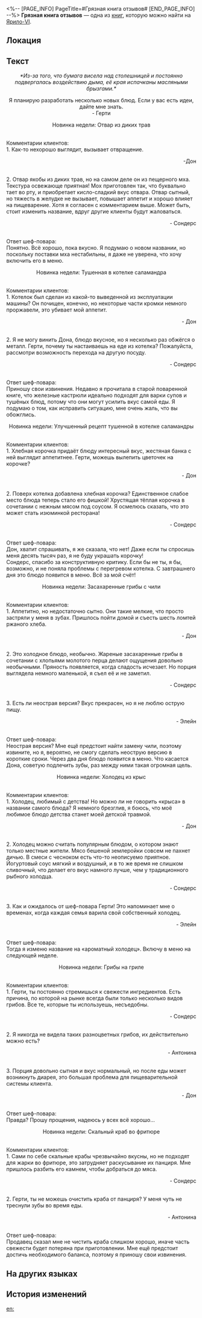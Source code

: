 <%-- [PAGE_INFO]
PageTitle=#Грязная книга отзывов#
[END_PAGE_INFO] --%>
{{Дополнить}}
{{Книга Инфобокс
|id           = 092
|Название     = 
|Изображение  = Предмет Записи.png
|Мир          = Ярило-VI
|Томов        = 1
|Автор        = <!--нужно добавить-->
|Описание     = Блокнот для обмена отзывами о новых блюдах между шеф-поваром гранд-отеля «Гёте» и гостями. Обложка вся засаленная.
|Том1         = {{tx}}
|Источник1    = {{tx|Отсутствует источник}}
|Персонажи    = 
|Фракции      = 
}}
'''Грязная книга отзывов''' — одна из [[Книги|книг]], которую можно найти на [[Ярило-VI]].

==Локация==
{{Отметка карты|<!--название карты-->|<!--id отметки-->}}

==Текст==
<div align="center">''*Из-за того, что бумага висела над столешницей и постоянно подвергалась воздействию дыма, её края испачканы масляными брызгами.*''

Я планирую разработать несколько новых блюд. Если у вас есть идеи, дайте мне знать.<br />
- Герти

Новинка недели: Отвар из диких трав</div><br />Комментарии клиентов:<br />
1. Как-то нехорошо выглядит, вызывает отвращение.<br /><div align="right"> -Дон</div><br />2. Отвар якобы из диких трав, но на самом деле он из пещерного мха. Текстура освежающе приятная! Мох приготовлен так, что буквально тает во рту, и приобретает кисло-сладкий вкус отвара. Отвар сытный, но тяжесть в желудке не вызывает, повышает аппетит и хорошо влияет на пищеварение. Хотя я согласен с комментарием выше. Может быть, стоит изменить название, вдруг другие клиенты будут жаловаться.<br /><div align="right">- Сондерс</div><br />Ответ шеф-повара:<br />
Понятно. Всё хорошо, пока вкусно. Я подумаю о новом названии, но поскольку поставки мха нестабильны, я даже не уверена, что хочу включить его в меню.

<div align="center">Новинка недели: Тушенная в котелке саламандра</div><br />Комментарии клиентов:<br />
1. Котелок был сделан из какой-то выведенной из эксплуатации машины? Он почищен, конечно, но некоторые части кромки немного проржавели, это убивает мой аппетит.<br /><div align="right">- Дон</div><br />2. Я не могу винить Дона, блюдо вкусное, но я несколько раз обжёгся о металл. Герти, почему ты настаиваешь на еде из котелка? Пожалуйста, рассмотри возможность перехода на другую посуду.<br /><div align="right">- Сондерс</div><br />Ответ шеф-повара:<br />
Приношу свои извинения. Недавно я прочитала в старой поваренной книге, что железные кастрюли идеально подходят для варки супов и тушёных блюд, потому что они могут усилить вкус самой еды. Я подумаю о том, как исправить ситуацию, мне очень жаль, что вы обожглись.

<div align="center">Новинка недели: Улучшенный рецепт тушенной в котелке саламандры</div><br />Комментарии клиентов:<br />
1. Хлебная корочка придаёт блюду интересный вкус, жестяная банка с ней выглядит аппетитнее. Герти, можешь вылепить цветочек на корочке?

<div align="right">- Дон</div><br />2. Поверх котелка добавлена хлебная корочка? Единственное слабое место блюда теперь стало его фишкой! Хрустящая тёплая корочка в сочетании с нежным мясом под соусом. Я осмелюсь сказать, что это может стать изюминкой ресторана!

<div align="right">- Сондерс</div><br />Ответ шеф-повара:<br />
Дон, хватит спрашивать, я же сказала, что нет! Даже если ты спросишь меня десять тысяч раз, я не буду украшать корочку!<br />
Сондерс, спасибо за конструктивную критику. Если бы не ты, я бы, возможно, и не поняла проблемы с перегревом котелка. С завтрашнего дня это блюдо появится в меню. Всё за мой счёт!

<div align="center">Новинка недели: Засахаренные грибы с чили</div><br />Комментарии клиентов:<br />
1. Аппетитно, но недостаточно сытно. Они такие мелкие, что просто застряли у меня в зубах. Пришлось пойти домой и съесть шесть ломтей ржаного хлеба.<br /><div align="right">- Дон</div><br />2. Это холодное блюдо, необычно. Жареные засахаренные грибы в сочетании с хлопьями молотого перца делают ощущения довольно необычными. Пряность появляется, когда сладость исчезает. Но порция выглядела немного маленькой, я съел её и не заметил.<br /><div align="right">- Сондерс</div><br />3. Есть ли неострая версия? Вкус прекрасен, но я не люблю острую пищу.<br /><div align="right">- Элейн</div><br />Ответ шеф-повара:<br />
Неострая версия? Мне ещё предстоит найти замену чили, поэтому извините, но я, вероятно, не смогу сделать неострую версию в короткие сроки. Через два дня блюдо появится в меню. Что касается Дона, советую подлечить зубы, раз между ними такая огромная щель.

<div align="center">Новинка недели: Холодец из крыс</div><br />Комментарии клиентов:<br />
1. Холодец, любимый с детства! Но можно ли не говорить «крыса» в названии самого блюда? Я немного брезглив, я боюсь, что моё любимое блюдо детства станет моей детской травмой.<br /><div align="right">- Дон</div><br />2. Холодец можно считать популярным блюдом, о котором знают только местные жители. Мясо бешеной землеройки совсем не пахнет дичью. В смеси с чесноком есть что-то неописуемо приятное. Йогуртовый соус мягкий и воздушный, и в то же время не слишком сливочный, что делает его вкус намного лучше, чем у традиционного рыбного холодца.<br /><div align="right">- Сондерс</div><br />3. Как и ожидалось от шеф-повара Герти! Это напоминает мне о временах, когда каждая семья варила свой собственный холодец.<br /><div align="right">- Элейн</div><br />Ответ шеф-повара:<br />
Тогда я изменю название на «ароматный холодец». Включу в меню на следующей неделе.


<div align="center">Новинка недели: Грибы на гриле</div><br />Комментарии клиентов:<br />
1. Герти, ты постоянно стремишься к свежести ингредиентов. Есть причина, по которой на рынке всегда были только несколько видов грибов. Все те, которые ты используешь, несъедобны.<br /><div align="right">- Сондерс</div><br />2. Я никогда не видела таких разноцветных грибов, их действительно можно есть?<br /><div align="right">- Антонина</div><br />3. Порция довольно сытная и вкус нормальный, но после еды может возникнуть диарея, это большая проблема для пищеварительной системы клиента.<br /><div align="right">- Дон</div><br />Ответ шеф-повара:<br />
Правда? Прошу прощения, надеюсь у всех всё хорошо...


<div align="center">Новинка недели: Скальный краб во фритюре</div><br />Комментарии клиентов:<br />
1. Сами по себе скальные крабы чрезвычайно вкусны, но не подходят для жарки во фритюре, это затрудняет раскусывание их панциря. Мне пришлось разбить его камнем, чтобы добраться до мяса.<br /><div align="right">- Сондерс</div><br />2. Герти, ты не можешь очистить краба от панциря? У меня чуть не треснули зубы во время еды.<br /><div align="right">- Антонина</div><br />Ответ шеф-повара:<br />
Продавец сказал мне не чистить краба слишком хорошо, иначе часть свежести будет потеряна при приготовлении. Мне ещё предстоит достичь необходимого баланса, поэтому я приношу свои извинения.

==На других языках==
{{На других языках
|en   = Greasy Food Magazine
|zhs  = 油腻腻的食评册
|zht  = 油膩膩的食評冊
|ja   = 油でベタベタしている食レポ本
|ko   = 기름 범벅이 된 음식 평가 수첩
|es   = Libro de opiniones culinarias lleno de grasa
|fr   = Magazine culinaire plein de taches de gras
|ru   = Грязная книга отзывов
|th   = หนังสือแนะนำเมนูมันเยิ้ม
|vi   = Phiếu Đánh Giá Dính Dầu Mỡ
|de   = Schmutziges Lebensmittelmagazin
|id   = Buku Ulasan Berminyak
|pt   = Revista de Alimentos Engordurada
}}

==История изменений==
{{История изменений|3.5}}

[[en:]]
